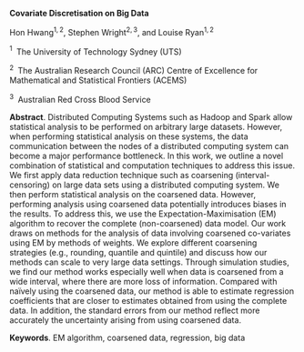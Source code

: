 <span>**Covariate Discretisation on Big Data**</span>

Hon Hwang$^{1,2}$, Stephen Wright$^{2,3}$, and Louise Ryan$^{1,2}$

$^1 \;$ The University of Technology Sydney (UTS)

$^2 \;$ The Australian Research Council (ARC) Centre of Excellence for
Mathematical and Statistical Frontiers (ACEMS)

$^3 \;$ Australian Red Cross Blood Service

<span>**Abstract**</span>. Distributed Computing Systems such as Hadoop
and Spark allow statistical analysis to be performed on arbitrary large
datasets. However, when performing statistical analysis on these
systems, the data communication between the nodes of a distributed
computing system can become a major performance bottleneck. In this
work, we outline a novel combination of statistical and computation
techniques to address this issue. We first apply data reduction
technique such as coarsening (interval-censoring) on large data sets
using a distributed computing system. We then perform statistical
analysis on the coarsened data. However, performing analysis using
coarsened data potentially introduces biases in the results. To address
this, we use the Expectation-Maximisation (EM) algorithm to recover the
complete (non-coarsened) data model. Our work draws on methods for the
analysis of data involving coarsened co-variates using EM by methods of
weights. We explore different coarsening strategies (e.g., rounding,
quantile and quintile) and discuss how our methods can scale to very
large data settings. Through simulation studies, we find our method
works especially well when data is coarsened from a wide interval, where
there are more loss of information. Compared with naïvely using the
coarsened data, our method is able to estimate regression coefficients
that are closer to estimates obtained from using the complete data. In
addition, the standard errors from our method reflect more accurately
the uncertainty arising from using coarsened data.

<span>**Keywords**</span>. EM algorithm, coarsened data, regression, big
data

